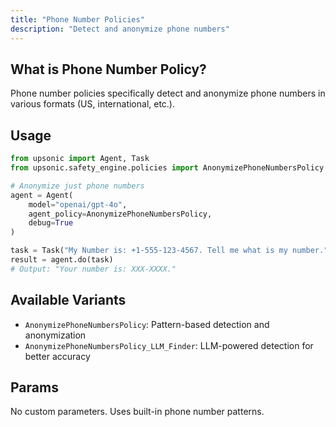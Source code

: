 ```yaml
---
title: "Phone Number Policies"
description: "Detect and anonymize phone numbers"
---
```


## What is Phone Number Policy?

Phone number policies specifically detect and anonymize phone numbers in various formats (US, international, etc.).

## Usage

```python
from upsonic import Agent, Task
from upsonic.safety_engine.policies import AnonymizePhoneNumbersPolicy

# Anonymize just phone numbers
agent = Agent(
    model="openai/gpt-4o",
    agent_policy=AnonymizePhoneNumbersPolicy,
    debug=True
)

task = Task("My Number is: +1-555-123-4567. Tell me what is my number.")
result = agent.do(task)
# Output: "Your number is: XXX-XXXX."
```

## Available Variants

- `AnonymizePhoneNumbersPolicy`: Pattern-based detection and anonymization
- `AnonymizePhoneNumbersPolicy_LLM_Finder`: LLM-powered detection for better accuracy

## Params

No custom parameters. Uses built-in phone number patterns.
